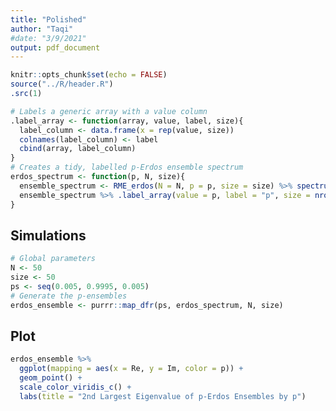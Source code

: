 ```yaml
---
title: "Polished"
author: "Taqi"
#date: "3/9/2021"
output: pdf_document
---
```


```r
knitr::opts_chunk$set(echo = FALSE)
source("../R/header.R")
.src(1)
```

```r
# Labels a generic array with a value column
.label_array <- function(array, value, label, size){
  label_column <- data.frame(x = rep(value, size))
  colnames(label_column) <- label
  cbind(array, label_column)
}
# Creates a tidy, labelled p-Erdos ensemble spectrum
erdos_spectrum <- function(p, N, size){
  ensemble_spectrum <- RME_erdos(N = N, p = p, size = size) %>% spectrum_parallel(order = 2)
  ensemble_spectrum %>% .label_array(value = p, label = "p", size = nrow(ensemble_spectrum))
}
```

## Simulations

```r
# Global parameters
N <- 50
size <- 50
ps <- seq(0.005, 0.9995, 0.005)
# Generate the p-ensembles
erdos_ensemble <- purrr::map_dfr(ps, erdos_spectrum, N, size)
```

\newpage

## Plot

\bigskip

```r
erdos_ensemble %>%
  ggplot(mapping = aes(x = Re, y = Im, color = p)) +
  geom_point() +
  scale_color_viridis_c() +
  labs(title = "2nd Largest Eigenvalue of p-Erdos Ensembles by p")
```

